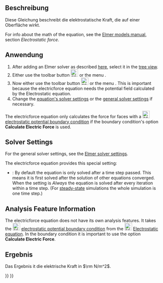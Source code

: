<languages/>

{{Docnav/de
|[[FEM_EquationElectrostatic/de|GleichungElektrostatik]]
|[[FEM_EquationMagnetodynamic/de|GleichungElektrodynamik]]
|[[FEM_Workbench/de|FEM]]
|IconL=FEM_EquationElectrostatic.svg
|IconR=FEM_EquationMagnetodynamic.svg
|IconC=Workbench_FEM.svg
}}

{{GuiCommand/de
|Name=FEM EquationElectricforce
|Name/de=FEM GleichungElektrischeKraft
|MenuLocation=Lösen → Electromagnetic Equations → Gleichung für elektrische Kraft
|Workbenches=[[FEM_Workbench/de|FEM]]
|Version=0.19
|SeeAlso=[[FEM_EquationElectrostatic/de|FEM GleichungElektrostatik]]
}}

<span id="Description"></span>
==Beschreibung==

Diese Gleichung beschreibt die elektrostatische Kraft, die auf einer Oberfläche wirkt.

For info about the math of the equation, see the [http://www.elmerfem.org/blog/documentation/ Elmer models manual], section ''Electrostatic force''.

<span id="Usage"></span>
==Anwendung==

# After adding an Elmer solver as described [[FEM_SolverElmer#Equations|here]], select it in the [[Tree_view|tree view]].
# Either use the toolbar button [[Image:FEM_EquationElectricforce.svg|24px]] or the menu {{MenuCommand|Solve → Electromagnetic Equations → Electricforce equation}}.
# Now either use the toolbar button [[Image:FEM_EquationElectrostatic.svg|24px]] or the menu {{MenuCommand|Solve → Electromagnetic Equations → [[FEM_EquationElectrostatic|Electrostatic equation]]}}. This is important because the electricforce equation needs the potential field calculated by the Electrostatic equation.
# Change the [[#Solver_Settings|equation's solver settings]] or the [[FEM_SolverElmer_SolverSettings|general solver settings]] if necessary.

The electricforce equation only calculates the force for faces with a [[Image:FEM_ConstraintElectrostaticPotential.svg|24px]] [[FEM_ConstraintElectrostaticPotential|electrostatic potential boundary condition]] if the boundary condition's option '''Calculate Electric Force''' is used.

==Solver Settings==

For the general solver settings, see the [[FEM_SolverElmer_SolverSettings|Elmer solver settings]].

The electricforce equation provides this special setting:
* {{PropertyData|Exec Solver}}: By default the equation is only solved after a time step passed. This means it is first solved after the solution of other equations converged. When the setting is ''Always'' the equation is solved after every iteration within a time step. (For [[FEM_SolverElmer_SolverSettings#Type|steady-state]] simulations the whole simulation is one time step.)

==Analysis Feature Information==

The electricforce equation does not have its own analysis features. It takes the [[Image:FEM_ConstraintElectrostaticPotential.svg|24px]] [[FEM_ConstraintElectrostaticPotential|electrostatic potential boundary condition]] from the [[Image:FEM_EquationElectrostatic.svg|24px]] [[FEM_EquationElectrostatic|Electrostatic equation]]. In the boundary condition it is important to use the option '''Calculate Electric Force'''.

<span id="Result"></span>
==Ergebnis==

Das Ergebnis it die elektrische Kraft in <math>\rm N/m^2</math>.


{{Docnav/de
|[[FEM_EquationElectrostatic/de|GleichungElektrostatik]]
|[[FEM_EquationMagnetodynamic/de|GleichungElektrodynamik]]
|[[FEM_Workbench/de|FEM]]
|IconL=FEM_EquationElectrostatic.svg
|IconR=FEM_EquationMagnetodynamic.svg
|IconC=Workbench_FEM.svg
}}

{{FEM Tools navi{{#translation:}}}}
{{Userdocnavi{{#translation:}}}}